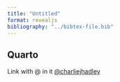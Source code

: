 ```yaml
---
title: "Untitled"
format: revealjs
bibliography: "../bibtex-file.bib"
---
```


## Quarto

Link with @ in it <a href='https://google.com'>\@charliejhadley</a>

